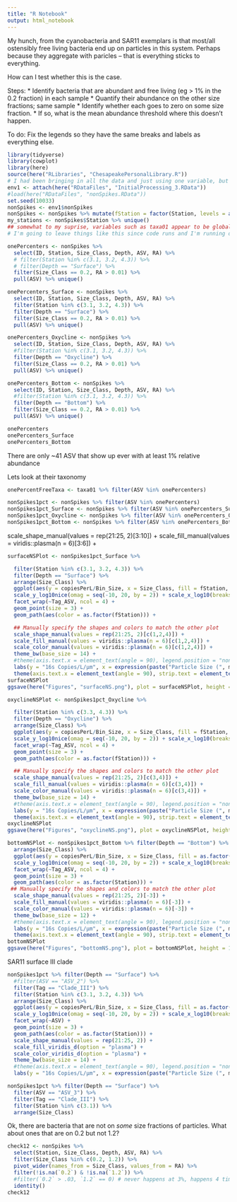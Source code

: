 ```yaml
---
title: "R Notebook"
output: html_notebook
---
```


My hunch, from the cyanobacteria and SAR11 exemplars is that most/all ostensibly free living bacteria end up on particles in this system. Perhaps because they aggregate with paricles -- that is everything sticks to everything.

How can I test whether this is the case.

Steps:
   *  Identify bacteria that are abundant and free living (eg > 1% in the 0.2 fraction) in each sample
   * Quantify their abundance on the other size fractions; same sample
   * Identify whether each goes to zero on some size fraction.
   * If so, what is the mean abundance threshold where this doesn't happen.
   
To do: Fix the legends so they have the same breaks and labels as everything else.
   
```r
library(tidyverse)
library(cowplot)
library(here)
source(here("RLibraries", "ChesapeakePersonalLibrary.R"))
# I had been bringing in all the data and just using one variable, but then I didn't.
env1 <- attach(here("RDataFiles", "InitialProcessing_3.RData"))
#load(here("RDataFiles", "nonSpikes.RData"))
set.seed(10033)
nonSpikes <- env1$nonSpikes
nonSpikes <- nonSpikes %>% mutate(fStation = factor(Station, levels = as.character(c(3.1, 3.2, 3.3, 5.1, 4.3, 5.5))))
my_stations <- nonSpikes$Station %>% unique()
## somewhat to my suprise, variables such as taxa01 appear to be globally available even though they should be only in env1
# I'm going to leave things like this since code runs and I'm running out of steam on this code wrangling
```

```r
onePercenters <- nonSpikes %>% 
  select(ID, Station, Size_Class, Depth, ASV, RA) %>%
  # filter(Station %in% c(3.1, 3.2, 4.3)) %>%
  # filter(Depth == "Surface") %>%
  filter(Size_Class == 0.2, RA > 0.01) %>%
  pull(ASV) %>% unique()

onePercenters_Surface <- nonSpikes %>% 
  select(ID, Station, Size_Class, Depth, ASV, RA) %>%
  filter(Station %in% c(3.1, 3.2, 4.3)) %>%
  filter(Depth == "Surface") %>%
  filter(Size_Class == 0.2, RA > 0.01) %>%
  pull(ASV) %>% unique()

onePercenters_Oxycline <- nonSpikes %>% 
  select(ID, Station, Size_Class, Depth, ASV, RA) %>%
  #filter(Station %in% c(3.1, 3.2, 4.3)) %>%
  filter(Depth == "Oxycline") %>%
  filter(Size_Class == 0.2, RA > 0.01) %>%
  pull(ASV) %>% unique()

onePercenters_Bottom <- nonSpikes %>% 
  select(ID, Station, Size_Class, Depth, ASV, RA) %>%
  #filter(Station %in% c(3.1, 3.2, 4.3)) %>%
  filter(Depth == "Bottom") %>%
  filter(Size_Class == 0.2, RA > 0.01) %>%
  pull(ASV) %>% unique()

onePercenters
onePercenters_Surface
onePercenters_Bottom
```



There are only ~41 ASV that show up ever with at least 1% relative abundance

Lets look at their taxonomy
```r
onePercentFreeTaxa <- taxa01 %>% filter(ASV %in% onePercenters)
```


```r
nonSpikes1pct <- nonSpikes %>% filter(ASV %in% onePercenters)
nonSpikes1pct_Surface <- nonSpikes %>% filter(ASV %in% onePercenters_Surface) # Includes all depths
nonSpikes1pct_Oxycline <- nonSpikes %>% filter(ASV %in% onePercenters_Oxycline)
nonSpikes1pct_Bottom <- nonSpikes %>% filter(ASV %in% onePercenters_Bottom)

```

scale_shape_manual(values = rep(21:25, 2)[3:10]) +
  scale_fill_manual(values = viridis::plasma(n = 6)[3:6]) +
```r
surfaceNSPlot <- nonSpikes1pct_Surface %>%

  filter(Station %in% c(3.1, 3.2, 4.3)) %>%
  filter(Depth == "Surface") %>%
  arrange(Size_Class) %>%
  ggplot(aes(y = copiesPerL/Bin_Size, x = Size_Class, fill = fStation, shape = fStation)) +
  scale_y_log10nice(omag = seq(-10, 20, by = 2)) + scale_x_log10(breaks = my_sizes, labels = as.character(my_sizes)) +
  facet_wrap(~Tag_ASV, ncol = 4) +
  geom_point(size = 3) +
  geom_path(aes(color = as.factor(fStation))) +

  ## Manually specify the shapes and colors to match the other plot
  scale_shape_manual(values = rep(21:25, 2)[c(1,2,4)]) +
  scale_fill_manual(values = viridis::plasma(n = 6)[c(1,2,4)]) +
  scale_color_manual(values = viridis::plasma(n = 6)[c(1,2,4)]) +
  theme_bw(base_size = 14) +
  #theme(axis.text.x = element_text(angle = 90), legend.position = "none") +
  labs(y = "16s Copies/L/μm", x = expression(paste("Particle Size (", mu, "m)")), fill = "Station", color = "Station", shape = "Station")  +
  theme(axis.text.x = element_text(angle = 90), strip.text = element_text(size = 8))
surfaceNSPlot
ggsave(here("Figures", "surfaceNS.png"), plot = surfaceNSPlot, height = 8, width = 8.5, limitsize = FALSE)
```

```r
oxyclineNSPlot <- nonSpikes1pct_Oxycline %>%

  filter(Station %in% c(3.3, 4.3)) %>%
  filter(Depth == "Oxycline") %>%
  arrange(Size_Class) %>%
  ggplot(aes(y = copiesPerL/Bin_Size, x = Size_Class, fill = fStation, shape = fStation)) +
  scale_y_log10nice(omag = seq(-10, 20, by = 2)) + scale_x_log10(breaks = my_sizes, labels = as.character(my_sizes)) +
  facet_wrap(~Tag_ASV, ncol = 4) +
  geom_point(size = 3) +
  geom_path(aes(color = as.factor(fStation))) +

  ## Manually specify the shapes and colors to match the other plot
  scale_shape_manual(values = rep(21:25, 2)[c(3,4)]) +
  scale_fill_manual(values = viridis::plasma(n = 6)[c(3,4)]) +
  scale_color_manual(values = viridis::plasma(n = 6)[c(3,4)]) +
  theme_bw(base_size = 14) +
  #theme(axis.text.x = element_text(angle = 90), legend.position = "none") +
  labs(y = "16s Copies/L/μm", x = expression(paste("Particle Size (", mu, "m)")), fill = "Station", color = "Station", shape = "Station")  +
  theme(axis.text.x = element_text(angle = 90), strip.text = element_text(size = 8))
oxyclineNSPlot
ggsave(here("Figures", "oxyclineNS.png"), plot = oxyclineNSPlot, height = 8, width = 8.5, limitsize = FALSE)
```

```r
bottomNSPlot <- nonSpikes1pct_Bottom %>% filter(Depth == "Bottom") %>% 
  arrange(Size_Class) %>%
  ggplot(aes(y = copiesPerL/Bin_Size, x = Size_Class, fill = as.factor(Station), shape = as.factor(Station))) +
  scale_y_log10nice(omag = seq(-10, 20, by = 2)) + scale_x_log10(breaks = my_sizes, labels = as.character(my_sizes)) +
  facet_wrap(~Tag_ASV, ncol = 4) +
  geom_point(size = 3) +
  geom_path(aes(color = as.factor(Station))) +
 ## Manually specify the shapes and colors to match the other plot
  scale_shape_manual(values = rep(21:25, 2)[-3]) +
  scale_fill_manual(values = viridis::plasma(n = 6)[-3]) +
  scale_color_manual(values = viridis::plasma(n = 6)[-3]) +
  theme_bw(base_size = 12) +
  #theme(axis.text.x = element_text(angle = 90), legend.position = "none") +
  labs(y = "16s Copies/L/μm", x = expression(paste("Particle Size (", mu, "m)")), fill = "Station", color = "Station", shape = "Station") +
  theme(axis.text.x = element_text(angle = 90), strip.text = element_text(size = 8))
bottomNSPlot
ggsave(here("Figures", "bottomNS.png"), plot = bottomNSPlot, height = 11, width = 8.5, limitsize = FALSE)
```


SAR11 surface III clade
```r
nonSpikes1pct %>% filter(Depth == "Surface") %>% 
  #filter(ASV == "ASV_2") %>%
  filter(Tag == "Clade_III") %>%
  filter(Station %in% c(3.1, 3.2, 4.3)) %>%
  arrange(Size_Class) %>%
  ggplot(aes(y = copiesPerL/Bin_Size, x = Size_Class, fill = as.factor(Station), shape = as.factor(Station))) +
  scale_y_log10nice(omag = seq(-10, 20, by = 2)) + scale_x_log10(breaks = my_sizes, labels = as.character(my_sizes)) +
  facet_wrap(~ASV) +
  geom_point(size = 3) +
  geom_path(aes(color = as.factor(Station))) +
  scale_shape_manual(values = rep(21:25, 2)) +
  scale_fill_viridis_d(option = "plasma") +
  scale_color_viridis_d(option = "plasma") +
  theme_bw(base_size = 14) +
  #theme(axis.text.x = element_text(angle = 90), legend.position = "none") +
  labs(y = "16s Copies/L/μm", x = expression(paste("Particle Size (", mu, "m)")), fill = "Station", color = "Station", shape = "Station")
```

```r
nonSpikes1pct %>% filter(Depth == "Surface") %>% 
  filter(ASV == "ASV_3") %>%
  filter(Tag == "Clade_III") %>%
  filter(Station %in% c(3.1)) %>%
  arrange(Size_Class) 
```

Ok, there are bacteria that are not on *some* size fractions of particles.
What about ones that are on 0.2 but not 1.2?

```r
check12 <- nonSpikes %>% 
  select(Station, Size_Class, Depth, ASV, RA) %>%
  filter(Size_Class %in% c(0.2, 1.2)) %>%
  pivot_wider(names_from = Size_Class, values_from = RA) %>%
  filter(!is.na(`0.2`) & !is.na(`1.2`)) %>%
  #filter(`0.2` > .03, `1.2` == 0) # never happens at 3%, happens 4 times at 1%
  identity()
check12
```

